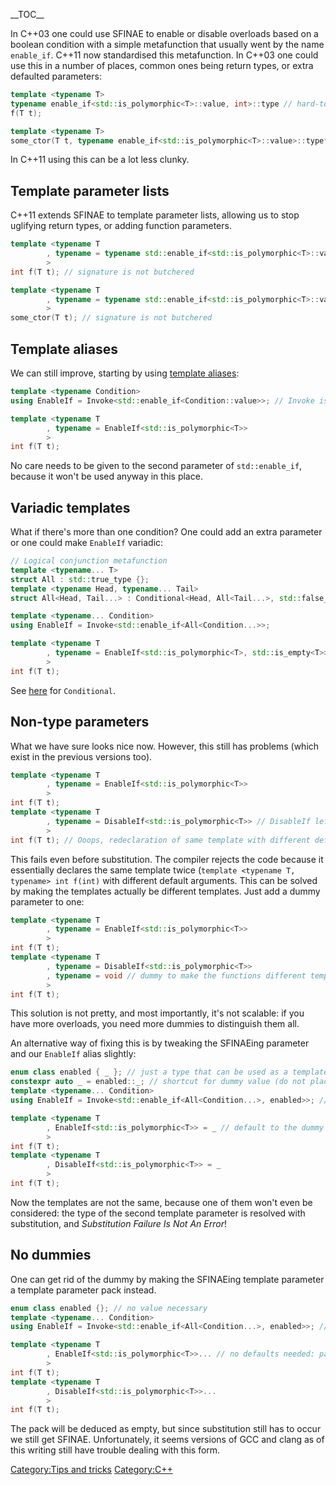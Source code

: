 __TOC__

In C++03 one could use SFINAE to enable or disable overloads based on a boolean condition with a simple metafunction that usually went by the name <code>enable_if</code>. C++11 now standardised this metafunction. In C++03 one could use this in a number of places, common ones being return types, or extra defaulted parameters:

<source lang="cpp">
template <typename T>
typename enable_if<std::is_polymorphic<T>::value, int>::type // hard-to-read return type
f(T t);

template <typename T>
some_ctor(T t, typename enable_if<std::is_polymorphic<T>::value>::type* = 0);
</source>

In C++11 using this can be a lot less clunky.

== Template parameter lists ==

C++11 extends SFINAE to template parameter lists, allowing us to stop uglifying return types, or adding function parameters.

<source lang="cpp">
template <typename T
        , typename = typename std::enable_if<std::is_polymorphic<T>::value>::type // SFINAE here
        >
int f(T t); // signature is not butchered

template <typename T
        , typename = typename std::enable_if<std::is_polymorphic<T>::value>::type // SFINAE here
        >
some_ctor(T t); // signature is not butchered
</source>

== Template aliases ==

We can still improve, starting by using [[Reducing pain with template aliases|template aliases]]:

<source lang="cpp">
template <typename Condition>
using EnableIf = Invoke<std::enable_if<Condition::value>>; // Invoke is from the page linked above

template <typename T
        , typename = EnableIf<std::is_polymorphic<T>>
        >
int f(T t);
</source>

No care needs to be given to the second parameter of <code>std::enable_if</code>, because it won't be used anyway in this place.

== Variadic templates ==

What if there's more than one condition? One could add an extra parameter or one could make <code>EnableIf</code> variadic:

<source lang="cpp">
// Logical conjunction metafunction
template <typename... T>
struct All : std::true_type {};
template <typename Head, typename... Tail>
struct All<Head, Tail...> : Conditional<Head, All<Tail...>, std::false_type> {};

template <typename... Condition>
using EnableIf = Invoke<std::enable_if<All<Condition...>>;

template <typename T
        , typename = EnableIf<std::is_polymorphic<T>, std::is_empty<T>>
        >
int f(T t);
</source>

See [http://loungecpp.net/w/Reducing_pain_with_template_aliases here] for <code>Conditional</code>.

== Non-type parameters ==

What we have sure looks nice now. However, this still has problems (which exist in the previous versions too).

<source lang="cpp">
template <typename T
        , typename = EnableIf<std::is_polymorphic<T>>
        >
int f(T t);
template <typename T
        , typename = DisableIf<std::is_polymorphic<T>> // DisableIf left as an exercise to the reader :P
        >
int f(T t); // Ooops, redeclaration of same template with different default arguments
</source>

This fails even before substitution. The compiler rejects the code because it essentially declares the same template twice (<code>template <typename T, typename> int f(int)</code> with different default arguments. This can be solved by making the templates actually be different templates. Just add a dummy parameter to one:

<source lang="cpp">
template <typename T
        , typename = EnableIf<std::is_polymorphic<T>>
        >
int f(T t);
template <typename T
        , typename = DisableIf<std::is_polymorphic<T>>
        , typename = void // dummy to make the functions different templates
        >
int f(T t);
</source>

This solution is not pretty, and most importantly, it's not scalable: if you have more overloads, you need more dummies to distinguish them all.

An alternative way of fixing this is by tweaking the SFINAEing parameter and our <code>EnableIf</code> alias slightly:

<source lang="cpp">
enum class enabled { _ }; // just a type that can be used as a template parameter and is as inocuous as possible
constexpr auto _ = enabled::_; // shortcut for dummy value (do not place _ in global scope!)
template <typename... Condition>
using EnableIf = Invoke<std::enable_if<All<Condition...>, enabled>>; // now EnableIf<...> isn't void, but enabled

template <typename T
        , EnableIf<std::is_polymorphic<T>> = _ // default to the dummy value
        >
int f(T t);
template <typename T
        , DisableIf<std::is_polymorphic<T>> = _
        >
int f(T t);
</source>

Now the templates are not the same, because one of them won't even be considered: the type of the second template parameter is resolved with substitution, and ''Substitution Failure Is Not An Error''!

== No dummies ==

One can get rid of the dummy by making the SFINAEing template parameter a template parameter pack instead.

<source lang="cpp">
enum class enabled {}; // no value necessary
template <typename... Condition>
using EnableIf = Invoke<std::enable_if<All<Condition...>, enabled>>; // same as before

template <typename T
        , EnableIf<std::is_polymorphic<T>>... // no defaults needed: pack will be empty
        >
int f(T t);
template <typename T
        , DisableIf<std::is_polymorphic<T>>...
        >
int f(T t);
</source>

The pack will be deduced as empty, but since substitution still has to occur we still get SFINAE. Unfortunately, it seems versions of GCC and clang as of this writing still have trouble dealing with this form.

[[Category:Tips and tricks]]
[[Category:C++]]

